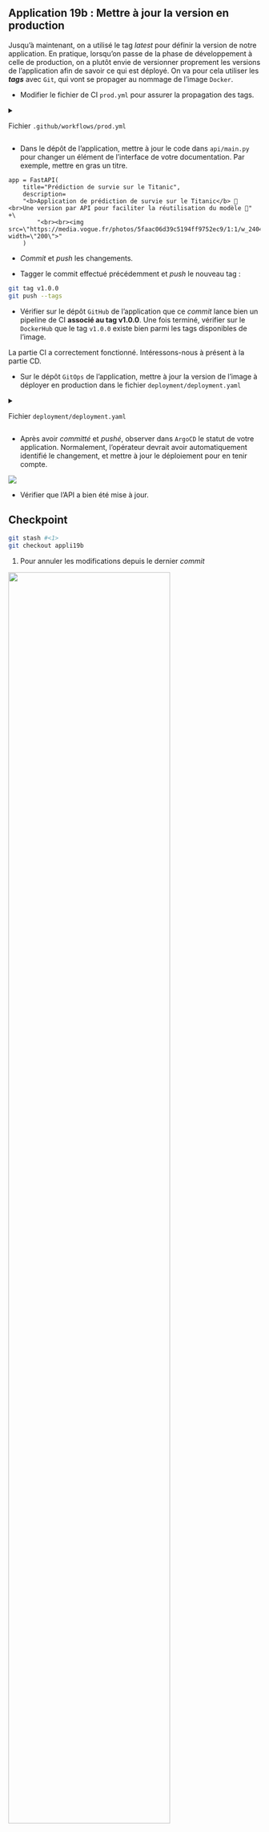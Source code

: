 ::: {.callout-tip}
## Application 19b : Mettre à jour la version en production

Jusqu'à maintenant, on a utilisé le tag *latest* pour définir la version de notre application. En pratique, lorsqu'on passe de la phase de développement à celle de production, on a plutôt envie de versionner proprement les versions de l'application afin de savoir ce qui est déployé. On va pour cela utiliser les ***tags*** avec `Git`, qui vont se propager au nommage de l'image `Docker`.

- Modifier le fichier de CI `prod.yml` pour assurer la propagation des tags.

<details>
<summary>

Fichier `.github/workflows/prod.yml` 

</summary>

```.yaml
name: Construction image Docker

on: 
  push:
    branches:
      - main
      - dev
    tags:

jobs:
  docker:
    runs-on: ubuntu-latest
    steps:
      -
        name: Set up QEMU
        uses: docker/setup-qemu-action@v3
      -
        name: Set up Docker Buildx
        uses: docker/setup-buildx-action@v3

      -
        name: Docker meta
        id: meta
        uses: docker/metadata-action@v5
        with:
          images: linogaliana/application-correction

      -
        name: Login to Docker Hub
        uses: docker/login-action@v3
        with:
          username: ${{ secrets.DOCKERHUB_USERNAME }}
          password: ${{ secrets.DOCKERHUB_TOKEN }}
      -
        name: Build and push
        uses: docker/build-push-action@v5
        with:
          push: true
          tags: ${{ steps.meta.outputs.tags }}
          labels: ${{ steps.meta.outputs.labels }}
```
</details>

- Dans le dépôt de l'application, mettre à jour le code dans `api/main.py` pour changer un élément de l'interface de votre documentation.
Par exemple, mettre en gras un titre. 

```.python
app = FastAPI(
    title="Prédiction de survie sur le Titanic",
    description=
    "<b>Application de prédiction de survie sur le Titanic</b> 🚢 <br>Une version par API pour faciliter la réutilisation du modèle 🚀" +\
        "<br><br><img src=\"https://media.vogue.fr/photos/5faac06d39c5194ff9752ec9/1:1/w_2404,h_2404,c_limit/076_CHL_126884.jpg\" width=\"200\">"
    )
```

- *Commit* et *push* les changements.

- Tagger le commit effectué précédemment et *push* le nouveau tag : 

```.bash
git tag v1.0.0
git push --tags
```

- Vérifier sur le dépôt `GitHub` de l'application que ce *commit* lance bien un pipeline de CI **associé au tag v1.0.0**. Une fois terminé, vérifier sur le `DockerHub` que le tag `v1.0.0` existe bien parmi les tags disponibles de l'image.

La partie CI a correctement fonctionné. Intéressons-nous à présent à la partie CD.

- Sur le dépôt `GitOps` de l'application, mettre à jour la version de l'image à déployer en production dans le fichier `deployment/deployment.yaml`

<details>
<summary>

Fichier `deployment/deployment.yaml` 

</summary>
```python
#| eval: false
#| file: "deployment/deployment.yaml"
#| filename: "deployment/deployment.yaml"
#| source-line-numbers: "19"
apiVersion: apps/v1
kind: Deployment
metadata:
  name: titanic-deployment
  labels:
    app: titanic
spec:
  replicas: 1
  selector:
    matchLabels:
      app: titanic
  template:
    metadata:
      labels:
        app: titanic
    spec:
      containers:
      - name: titanic
        image: linogaliana/application-correction:v1.0.0
        ports:
        - containerPort: 5000
```
1. Remplacer `username` par la valeur adéquate
</details>

- Après avoir _committé_ et _pushé_, observer dans `ArgoCD` le statut de votre application. Normalement, l'opérateur devrait avoir automatiquement identifié le changement, et mettre à jour le déploiement pour en tenir compte.

![](/argocd-waiting.png)

- Vérifier que l'API a bien été mise à jour.

:::


::: {.callout-caution collapse="true"}
## Checkpoint

```.bash
git stash #<1>
git checkout appli19b
```
1. Pour annuler les modifications depuis le dernier _commit_


![](/checkpoint.jpg){width=80% fig-align="center"}

:::
